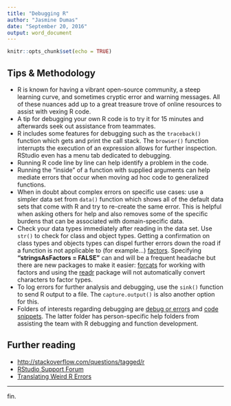 ---
title: "Debugging R"
author: "Jasmine Dumas"
date: "September 20, 2016"
output: word_document
---

```{r setup, include=FALSE}
knitr::opts_chunk$set(echo = TRUE)
```

## Tips & Methodology

 + R is known for having a vibrant open-source community, a steep learning curve, and sometimes cryptic error and warning messages. All of these nuances add up to a great treasure trove of online resources to assist with vexing R code.
 + A tip for debugging your own R code is to try it for 15 minutes and afterwards seek out assistance from teammates.
 + R includes some features for debugging such as the `traceback()` function which gets and print the call stack. The `browser()` function interrupts the execution of an expression allows for further inspection. RStudio even has a menu tab dedicated to debugging.
+ Running R code line by line can help identify a problem in the code.
+ Running the "inside" of a function with supplied arguments can help mediate errors that occur when moving ad hoc code to generalized functions.
+ When in doubt about complex errors on specific use cases: use a simpler data set from `data()` function which shows all of the default data sets that come with R and try to re-create the same error. This is helpful when asking others for help and also removes some of the specific burdens that can be associated with domain-specific data. 
+ Check your data types immediately after reading in the data set. Use `str()` to check for class and object types. Getting a confirmation on class types and objects types can dispel further errors down the road if a function is not applicable to (for example...) [factors](http://www.stat.berkeley.edu/~nolan/stat133/Fall05/lectures/DataTypes4.pdf). Specifying **"stringsAsFactors = FALSE"** can and will be a frequent headache but there are new packages to make it easier: [forcats](https://cran.r-project.org/package=forcats) for working with factors and using the [readr](https://cran.r-project.org/package=readr) package will not automatically convert characters to factor types.
+ To log errors for further analysis and debugging, use the `sink()` function to send R output to a file. The `capture.output()` is also another option for this. 
+ Folders of interests regarding debugging are [debug or errors](//ad1.prod/HIG/PL/CommonShares/PL_CommonShares08/_jasmine/R Documents/debug or errors) and [code snippets](//ad1.prod/HIG/PL/CommonShares/PL_CommonShares08/_jasmine/R Documents/code snippets). The latter folder has person-specific help folders from assisting the team with R debugging and function development.


## Further reading

 + [http://stackoverflow.com/questions/tagged/r](http://stackoverflow.com/questions/tagged/r)
 + [RStudio Support Forum](https://support.rstudio.com/hc/en-us/signin?return_to=https%3A%2F%2Fsupport.rstudio.com%2Fhc%2Fen-us%2Farticles%2F200713843%3Fversion%3D0.99.1249%26mode%3Ddesktop)
 + [Translating Weird R Errors](https://www.r-bloggers.com/translating-weird-r-errors/)


____
fin. 